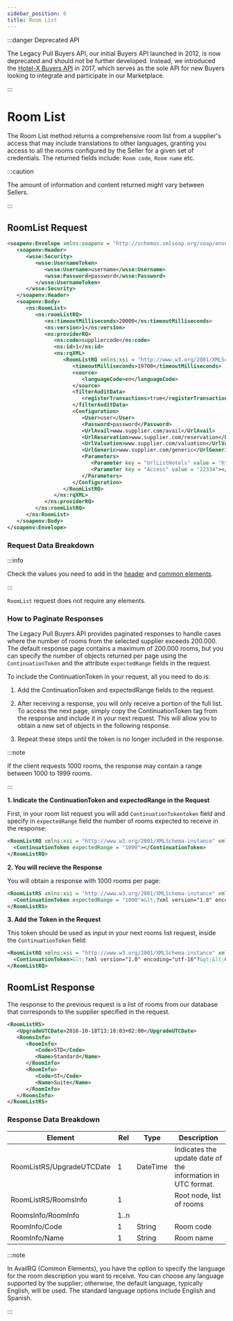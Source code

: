 ```yaml
---
sidebar_position: 6
title: Room List
---
```


:::danger Deprecated API

The Legacy Pull Buyers API, our initial Buyers API launched in 2012, is now deprecated and should not be further developed. Instead, we introduced the [Hotel-X Buyers API](/docs/apis/for-buyers/hotel-x-pull-buyers-api/quickstart) in 2017, which serves as the sole API for new Buyers looking to integrate and participate in our Marketplace.

:::

# Room List

The Room List method returns a comprehensive room list from a supplier's access that may include translations to other languages, granting you access to all the rooms configured by the Seller for a given set of credentials. The returned fields include: `Room code`, `Room name` etc.

:::caution

The amount of information and content returned might vary between Sellers.

:::

## RoomList Request

```xml
<soapenv:Envelope xmlns:soapenv = "http://schemas.xmlsoap.org/soap/envelope/" xmlns:ns = "http://schemas.xmltravelgate.com/hub/2012/06" xmlns:wsse = "http://docs.oasis-open.org/wss/2004/01/oasis-200401-wss-wssecurity-secext-1.0.xsd">
   <soapenv:Header>
      <wsse:Security>
         <wsse:UsernameToken>
            <wsse:Username>username</wsse:Username>
            <wsse:Password>password</wsse:Password>
         </wsse:UsernameToken>
      </wsse:Security>
   </soapenv:Header>
   <soapenv:Body>
      <ns:RoomList>
         <ns:roomListRQ>
            <ns:timeoutMilliseconds>20000</ns:timeoutMilliseconds>
            <ns:version>1</ns:version>
            <ns:providerRQ>
               <ns:code>suppliercode</ns:code>
               <ns:id>1</ns:id>
               <ns:rqXML>
                  <RoomListRQ xmlns:xsi = "http://www.w3.org/2001/XMLSchema-instance" xmlns:xsd = "http://www.w3.org/2001/XMLSchema">
                     <timeoutMilliseconds>19700</timeoutMilliseconds>
                     <source>
                        <languageCode>en</languageCode>
                     </source>
                     <filterAuditData>
                        <registerTransactions>true</registerTransactions>
                     </filterAuditData>
                     <Configuration>
                        <User>user</User>
                        <Password>password</Password>
                        <UrlAvail>www.supplier.com/avail</UrlAvail>
                        <UrlReservation>www.supplier.com/reservation</UrlReservation>
                        <UrlValuation>www.supplier.com/valuation</UrlValuation>
                        <UrlGeneric>www.supplier.com/generic</UrlGeneric>
                        <Parameters>
                           <Parameter key = "UrlListHotels" value = "http://www.supplier.com/ListHotels"></Parameter>
                           <Parameter key = "Access" value = "22334"></Parameter>
                        </Parameters>
                     </Configuration>
                  </RoomListRQ>
               </ns:rqXML>
            </ns:providerRQ>
         </ns:roomListRQ>
      </ns:RoomList>
   </soapenv:Body>
</soapenv:Envelope>
```

### Request Data Breakdown

:::info

Check the values you need to add in the [header](../making-requests/request-headers) and [common elements](../making-requests/common-elements).

:::

`RoomList` request does not require any elements. 


### How to Paginate Responses

The Legacy Pull Buyers API provides paginated responses to handle cases where the number of rooms from the selected supplier exceeds 200.000. The default response page contains a maximum of 200.000 rooms, but you can specify the number of objects returned per page using the `ContinuationToken` and the attribute `expectedRange` fields in the request.

To include the ContinuationToken in your request, all you need to do is:

1. Add the ContinuationToken and expectedRange fields to the request.

2. After receiving a response, you will only receive a portion of the full list. To access the next page, simply copy the ContinuationToken tag from the response and include it in your next request. This will allow you to obtain a new set of objects in the following response.

3. Repeat these steps until the token is no longer included in the response.


:::note

If the client requests 1000 rooms, the response may contain a range between 1000 to 1999 rooms.

:::

**1. Indicate the ContinuationToken and expectedRange in the Request**

First, in your room list request you will add `ContinuationTokentoken` field and specify in `expectedRange` field the number of rooms expected to receive in the response:

```xml
<RoomListRQ xmlns:xsi = "http://www.w3.org/2001/XMLSchema-instance" xmlns:xsd = "http://www.w3.org/2001/XMLSchema">                
  <ContinuationToken expectedRange = "1000"></ContinuationToken>
</RoomListRQ>
```

**2. You will recieve the Response**

You will obtain a response with 1000 rooms per page:

```xml
<RoomListRS xmlns:xsi = "http://www.w3.org/2001/XMLSchema-instance" xmlns:xsd = "http://www.w3.org/2001/XMLSchema">                
  <ContinuationToken expectedRange = "1000">&lt;?xml version="1.0" encoding="utf-16"?&gt;&lt;ContinuationToken&gt;&lt;ContinuationToken&gt;&lt;Version&gt;2.0&lt;/Version&gt;&lt;Type&gt;Table&lt;/Type&gt;&lt;NextPartitionKey&gt;1!24!bG93Y29zdGhvbGlkYXlfWk1U&lt;/NextPartitionKey&gt;&lt;NextRowKey&gt;1!40!bG93Y29zdGhvbGlkYXlfWk1UXzBoNFIlMjNvcXBr&lt;/NextRowKey&gt;&lt;TargetLocation&gt;Primary&lt;/TargetLocation&gt;&lt;/ContinuationToken&gt;&lt;/ContinuationToken&gt;</ContinuationToken>
</RoomListRS>
```

**3. Add the Token in the Request**

This token should be used as input in your next rooms list request, inside the `ContinuationToken` field:

```xml
<RoomListRQ xmlns:xsi = "http://www.w3.org/2001/XMLSchema-instance" xmlns:xsd = "http://www.w3.org/2001/XMLSchema">                
  <ContinuationToken>&lt;?xml version="1.0" encoding="utf-16"?&gt;&lt;ContinuationToken&gt;&lt;ContinuationToken&gt;&lt;Version&gt;2.0&lt;/Version&gt;&lt;Type&gt;Table&lt;/Type&gt;&lt;NextPartitionKey&gt;1!24!bG93Y29zdGhvbGlkYXlfWk1U&lt;/NextPartitionKey&gt;&lt;NextRowKey&gt;1!40!bG93Y29zdGhvbGlkYXlfWk1UXzBoNFIlMjNvcXBr&lt;/NextRowKey&gt;&lt;TargetLocation&gt;Primary&lt;/TargetLocation&gt;&lt;/ContinuationToken&gt;&lt;/ContinuationToken&gt;</ContinuationToken>
</RoomListRQ>
```


## RoomList Response

The response to the previous request is a list of rooms from our database that corresponds to the supplier specified in the request.

```xml
<RoomListRS>
   <UpgradeUTCDate>2016-10-18T13:18:03+02:00</UpgradeUTCDate>
   <RoomsInfo>
      <RoomInfo>
         <Code>STD</Code>
         <Name>Standard</Name>
      </RoomInfo>
      <RoomInfo>
         <Code>ST</Code>
         <Name>Suite</Name>
      </RoomInfo>
   </RoomsInfo>
</RoomListRS>
```

### Response Data Breakdown

| Element                   | Rel  | Type     | Description                                                 |
|---------------------------|------|----------|-------------------------------------------------------------|
| RoomListRS/UpgradeUTCDate | 1    | DateTime | Indicates the update date of the information in UTC format. |
| RoomListRS/RoomsInfo      | 1    |          | Root node, list of rooms                                    |
| RoomsInfo/RoomInfo        | 1..n |          |                                                             |
| RoomInfo/Code             | 1    | String   | Room code                                                   |
| RoomInfo/Name             | 1    | String   | Room name                                                   |

:::note

In AvailRQ (Common Elements), you have the option to specify the language for the room description you want to receive. You can choose any language supported by the supplier; otherwise, the default language, typically English, will be used. The standard language options include English and Spanish.

:::